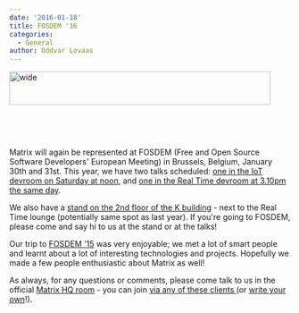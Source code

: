 ```yaml
---
date: '2016-01-18'
title: FOSDEM '16
categories:
  - General
author: Oddvar Lovaas
---
```


<img src="http://matrix.org/blog/wp-content/uploads/2016/01/wide.png" alt="wide" width="468" height="60" class="alignleft size-full wp-image-1466" />
<p>&nbsp;</p>
<p>&nbsp;</p>

Matrix will again be represented at FOSDEM (Free and Open Source Software Developers' European Meeting) in Brussels, Belgium, January 30th and 31st. This year, we have two talks scheduled: <a href="https://fosdem.org/2016/schedule/event/deviot15/">one in the IoT devroom on Saturday at noon</a>, and <a href="https://fosdem.org/2016/schedule/event/matrix/">one in the Real Time devroom at 3.10pm the same day</a>.

We also have a <a href="https://fosdem.org/2016/stands/">stand on the 2nd floor of the K building</a> - next to the Real Time lounge (potentially same spot as last year). If you're going to FOSDEM, please come and say hi to us at the stand or at the talks!
 
Our trip to <a href="http://matrix.org/blog/2015/02/04/back-from-fosdem/">FOSDEM '15</a> was very enjoyable; we met a lot of smart people and learnt about a lot of interesting technologies and projects. Hopefully we made a few people enthusiastic about Matrix as well!
 
As always, for any questions or comments, please come talk to us in the official <a href="https://vector.im/beta/#/room/#matrix:matrix.org" title="Matrix HQ room">Matrix HQ room</a> - you can join <a href="http://matrix.org/blog/try-matrix-now/">via any of these clients </a> (or <a href="http://matrix.org/docs/howtos/client-server.html">write your own</a>!).